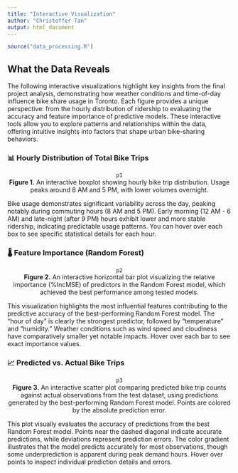 ```yaml
---
title: "Interactive Visualization"
author: "Christoffer Tan"
output: html_document
---
```


```r
source("data_processing.R")
```

## What the Data Reveals {.tabset}
The following interactive visualizations highlight key insights from the final project analysis, demonstrating how weather conditions and time-of-day influence bike share usage in Toronto. Each figure provides a unique perspective: from the hourly distribution of ridership to evaluating the accuracy and feature importance of predictive models. These interactive tools allow you to explore patterns and relationships within the data, offering intuitive insights into factors that shape urban bike-sharing behaviors.

### 📊 Hourly Distribution of Total Bike Trips
<div style="text-align: center;">
```r
p1
```
</div> <p style="font-size: 100%; margin-top: -15px; text-align: center;"> <strong>Figure 1.</strong> An interactive boxplot showing hourly bike trip distribution. Usage peaks around 8 AM and 5 PM, with lower volumes overnight. </p> 

Bike usage demonstrates significant variability across the day, peaking notably during commuting hours (8 AM and 5 PM). Early morning (12 AM - 6 AM) and late-night (after 9 PM) hours exhibit lower and more stable ridership, indicating predictable usage patterns. You can hover over each box to see specific statistical details for each hour.


### 🌡️ Feature Importance (Random Forest)
<div style="text-align: center;">
```r
p2
```
</div> <p style="font-size: 100%; margin-top: -15px; text-align: center;"> <strong>Figure 2.</strong> An interactive horizontal bar plot visualizing the relative importance (%IncMSE) of predictors in the Random Forest model, which achieved the best performance among tested models.</p> 

This visualization highlights the most influential features contributing to the predictive accuracy of the best-performing Random Forest model. The "hour of day" is clearly the strongest predictor, followed by "temperature" and "humidity." Weather conditions such as wind speed and cloudiness have comparatively smaller yet notable impacts. Hover over each bar to see exact importance values.


### 📈 Predicted vs. Actual Bike Trips
<div style="text-align: center;">
```r
p3
```
</div> <p style="font-size: 100%; margin-top: -15px; text-align: center;"> <strong>Figure 3.</strong> An interactive scatter plot comparing predicted bike trip counts against actual observations from the test dataset, using predictions generated by the best-performing Random Forest model. Points are colored by the absolute prediction error.</p> 

This plot visually evaluates the accuracy of predictions from the best Random Forest model. Points near the dashed diagonal indicate accurate predictions, while deviations represent prediction errors. The color gradient illustrates that the model predicts accurately for most observations, though some underprediction is apparent during peak demand hours. Hover over points to inspect individual prediction details and errors.
